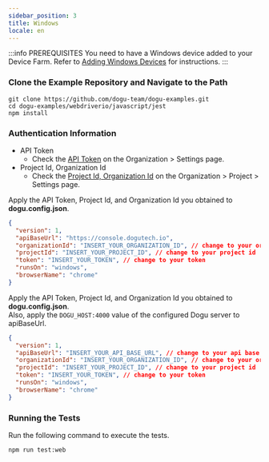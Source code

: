 ```yaml
---
sidebar_position: 3
title: Windows
locale: en
---
```



:::info PREREQUISITES
You need to have a Windows device added to your Device Farm. Refer to [Adding Windows Devices](/get-started/tutorials/device-farm/device/windows) for instructions.
:::

### Clone the Example Repository and Navigate to the Path

```
git clone https://github.com/dogu-team/dogu-examples.git
cd dogu-examples/webdriverio/javascript/jest
npm install
```

<Tabs groupId="target" defaultValue="chrome" queryString>
<TabItem value="chrome" label="Chrome">

### Authentication Information

- API Token
  - Check the [API Token](/management/organization/settings#api-token) on the Organization > Settings page.
- Project Id, Organization Id
  - Check the [Project Id, Organization Id](/management/project/settings#project-id) on the Organization > Project > Settings page.

<Tabs groupId="service" defaultValue="cloud" queryString>
<TabItem value="cloud" label="Cloud" default>

Apply the API Token, Project Id, and Organization Id you obtained to **dogu.config.json**.

```json
{
  "version": 1,
  "apiBaseUrl": "https://console.dogutech.io",
  "organizationId": "INSERT_YOUR_ORGANIZATION_ID", // change to your organization id
  "projectId": "INSERT_YOUR_PROJECT_ID", // change to your project id
  "token": "INSERT_YOUR_TOKEN", // change to your token
  "runsOn": "windows",
  "browserName": "chrome"
}
```

</TabItem>
    
<TabItem value="self-hosted" label="Self-Hosted">

Apply the API Token, Project Id, and Organization Id you obtained to **dogu.config.json**.  
Also, apply the `DOGU_HOST:4000` value of the configured Dogu server to apiBaseUrl.

```json
{
  "version": 1,
  "apiBaseUrl": "INSERT_YOUR_API_BASE_URL", // change to your api base url
  "organizationId": "INSERT_YOUR_ORGANIZATION_ID", // change to your organization id
  "projectId": "INSERT_YOUR_PROJECT_ID", // change to your project id
  "token": "INSERT_YOUR_TOKEN", // change to your token
  "runsOn": "windows",
  "browserName": "chrome"
}
```

</TabItem>
</Tabs>

### Running the Tests

Run the following command to execute the tests.

```
npm run test:web
```

</TabItem>
</Tabs>
